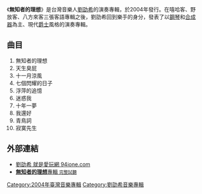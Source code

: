 {{Infobox Album  <!-- See Wikipedia:WikiProject_Albums -->
| Name		= 無知者的理想
| Type		= [[專輯|專輯]] 
| Artist	        = [[劉劭希|劉劭希]] 
| Cover		= 
| Released	= 2004年
| Recorded	= 
| Genre		= [[爵士|爵士]]演奏
| Length	= 
| Label		= 傳響樂坊
| Producer	= 劉劭希
| Reviews	= 
| Last album	= [[21世紀併發症候群|21世紀併發症候群]]<br>（2004年）
| This album	= 無知者的理想<br>（2004年）
| Next album	= [[果果台客|果果台客]]<br>（2005年）
}}

《'''無知者的理想'''》是台灣音樂人[[劉劭希|劉劭希]]的演奏專輯，於2004年發行。在嘻哈客、野放客、八方來客三張客語專輯之後，劉劭希回到樂手的身分，發表了以[[鋼琴|鋼琴]]和[[合成器|合成器]]為主、現代[[爵士|爵士]]風格的演奏專輯。

==曲目==
#  無知者的理想
#  天生臭屁
#  十一月涼風
#  七個閃耀的日子
#  浮萍的追憶
#  迷惑我
#  十年一夢
#  我還好
#  青鳥詞
#  寂寞先生

==外部連結==
*[https://web.archive.org/web/20090121203004/http://www.94ione.com/ 劉劭希 就是愛玩網 94ione.com]
*[https://web.archive.org/web/20090212174053/http://www.94ione.com/innocence.html '''無知者的理想'''專輯 <small>完整試聽</small>]

[[Category:2004年臺灣音樂專輯|Category:2004年臺灣音樂專輯]]
[[Category:劉劭希音樂專輯|Category:劉劭希音樂專輯]]